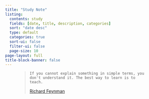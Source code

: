 ```yaml
---
title: "Study Note"
listing:
  contents: study
  fields: [date, title, description, categories]
  sort: "date desc"
  type: default
  categories: true
  sort-ui: false
  filter-ui: false
  page-size: 10
page-layout: full
title-block-banner: false
---
```


<figure class="text-end">

<blockquote class="blockquote">

    If you cannot explain something in simple terms, you don't understand it. The best way to learn is to teach.

<figcaption class="blockquote-footer">

[Richard Feynman](https://en.wikiquote.org/wiki/Richard_Feynman)

</figcaption>

</figure>
